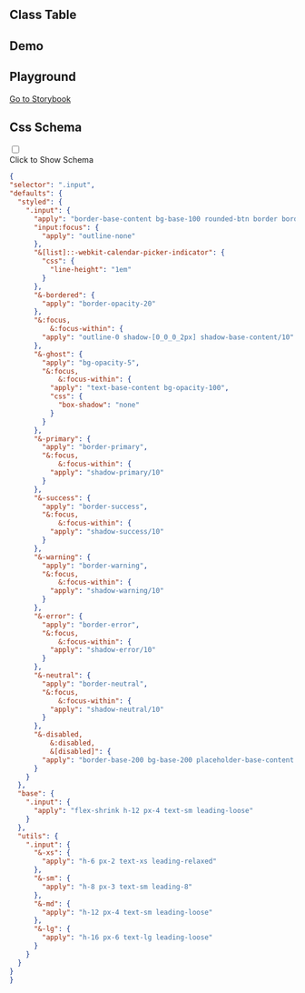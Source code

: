 
## Class Table

<CssTable name="input" />

## Demo

<Demo></Demo>

## Playground

[Go to Storybook](https://story.ui.icebreaker.top/?path=/docs/data-entry-input--docs)

## Css Schema
<div className="collapse">
<input type="checkbox" /> 
<div class="collapse-title px-0">
<span class="btn">Click to Show Schema</span>
</div>
<div class="collapse-content"> 

```json
{
"selector": ".input",
"defaults": {
  "styled": {
    ".input": {
      "apply": "border-base-content bg-base-100 rounded-btn border border-opacity-0 text-base",
      "input:focus": {
        "apply": "outline-none"
      },
      "&[list]::-webkit-calendar-picker-indicator": {
        "css": {
          "line-height": "1em"
        }
      },
      "&-bordered": {
        "apply": "border-opacity-20"
      },
      "&:focus,
          &:focus-within": {
        "apply": "outline-0 shadow-[0_0_0_2px] shadow-base-content/10"
      },
      "&-ghost": {
        "apply": "bg-opacity-5",
        "&:focus,
            &:focus-within": {
          "apply": "text-base-content bg-opacity-100",
          "css": {
            "box-shadow": "none"
          }
        }
      },
      "&-primary": {
        "apply": "border-primary",
        "&:focus,
            &:focus-within": {
          "apply": "shadow-primary/10"
        }
      },
      "&-success": {
        "apply": "border-success",
        "&:focus,
            &:focus-within": {
          "apply": "shadow-success/10"
        }
      },
      "&-warning": {
        "apply": "border-warning",
        "&:focus,
            &:focus-within": {
          "apply": "shadow-warning/10"
        }
      },
      "&-error": {
        "apply": "border-error",
        "&:focus,
            &:focus-within": {
          "apply": "shadow-error/10"
        }
      },
      "&-neutral": {
        "apply": "border-neutral",
        "&:focus,
            &:focus-within": {
          "apply": "shadow-neutral/10"
        }
      },
      "&-disabled,
          &:disabled,
          &[disabled]": {
        "apply": "border-base-200 bg-base-200 placeholder-base-content cursor-not-allowed text-opacity-20 placeholder-opacity-20"
      }
    }
  },
  "base": {
    ".input": {
      "apply": "flex-shrink h-12 px-4 text-sm leading-loose"
    }
  },
  "utils": {
    ".input": {
      "&-xs": {
        "apply": "h-6 px-2 text-xs leading-relaxed"
      },
      "&-sm": {
        "apply": "h-8 px-3 text-sm leading-8"
      },
      "&-md": {
        "apply": "h-12 px-4 text-sm leading-loose"
      },
      "&-lg": {
        "apply": "h-16 px-6 text-lg leading-loose"
      }
    }
  }
}
}
```

</div>
</div>